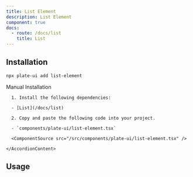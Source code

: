```yaml
---
title: List Element
description: List Element
component: true
docs:
  - route: /docs/list
    title: List
---
```


[//]: # '<ComponentExample src="/src/components/examples/PlaygroundDemo.tsx">'
[//]: # '  <PlaygroundDemo />'
[//]: # '</ComponentExample>'

## Installation

```bash
npx plate-ui add list-element
```

<Accordion type="single" collapsible>
  <AccordionItem value="manual-installation">
    <AccordionTrigger>Manual Installation</AccordionTrigger>
    <AccordionContent>

      1. Install the following dependencies:

      - [List](/docs/list)

      2. Copy and paste the following code into your project.

      - `components/plate-ui/list-element.tsx`

      <ComponentSource src="/src/components/plate-ui/list-element.tsx" />

    </AccordionContent>

  </AccordionItem>
</Accordion>

## Usage

```tsx

```

```tsx

```
